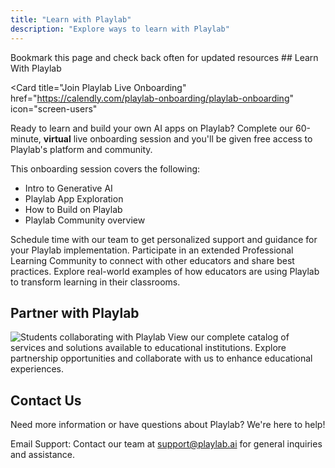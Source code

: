 ```yaml
---
title: "Learn with Playlab"
description: "Explore ways to learn with Playlab"
---
```

<Note>
Bookmark this page and check back often for updated resources
</Note>
## <Icon icon="book" size="24" className="inline-block align-text-bottom" /> Learn With Playlab

<Card
  title="Join Playlab Live Onboarding"
  href="https://calendly.com/playlab-onboarding/playlab-onboarding"
  icon="screen-users"
>
Ready to learn and build your own AI apps on Playlab? Complete our 60-minute, **virtual** live onboarding session and you'll be given free access to Playlab's platform and community.

This onboarding session covers the following:

- Intro to Generative AI
- Playlab App Exploration
- How to Build on Playlab
- Playlab Community overview
</Card>

<CardGroup cols={3}>
  <Card title="Join Playlab Office Hours" icon="calendar" href="https://calendly.com/playlab-onboarding/new-meeting" className="bg-blue-50">
    Schedule time with our team to get personalized support and guidance for your Playlab implementation.
  </Card>
    <Card title="Join a Playlab Relay PLC" icon="users-line" href="https://cvent.me/294zRn" className="bg-red-50">
    Participate in an extended Professional Learning Community to connect with other educators and share best practices.
  </Card>
  <Card title="Read A Playlab Case Study" icon="file-lines" href="https://www.playlab.ai/case-studies" className="bg-yellow-50">
    Explore real-world examples of how educators are using Playlab to transform learning in their classrooms.
  </Card>

</CardGroup>

## <Icon icon="handshake" size="24" className="inline-block align-text-bottom" /> Partner with Playlab

<img src="/images/learn1-min.JPG" alt="Students collaborating with Playlab" className="rounded-lg shadow-md mb-6" />

<CardGroup cols={2}>
  <Card title="Playlab Offerings" icon="list-check" href="https://bit.ly/PlaylabOfferings" className="bg-indigo-50">
    View our complete catalog of services and solutions available to educational institutions.
  </Card>
  <Card title="Partner with Playlab" icon="handshake" href="https://webforms.pipedrive.com/f/6FxbdfJ9S5D0OxVuaXyDPwp7rra0cWNx8Wu3SL9SzbUDRXBbBwzlyBXkdPkU2fg3lx" className="bg-purple-50">
    Explore partnership opportunities and collaborate with us to enhance educational experiences.
  </Card>

</CardGroup>

## <Icon icon="envelope" size="24" className="inline-block align-text-bottom" /> Contact Us

Need more information or have questions about Playlab? We're here to help!

Email Support: Contact our team at [support@playlab.ai](mailto:support@playlab.ai) for general inquiries and assistance.